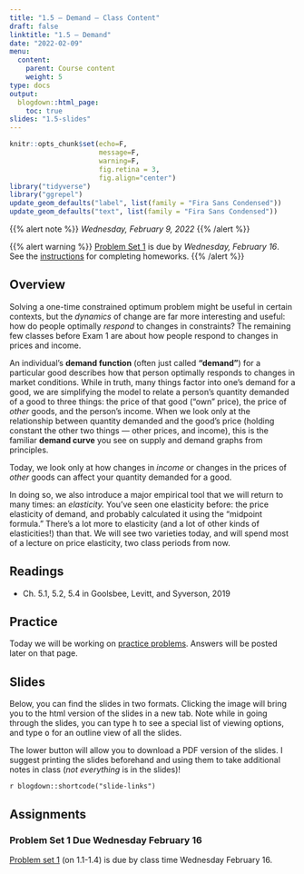 ```yaml
---
title: "1.5 — Demand — Class Content"
draft: false
linktitle: "1.5 — Demand"
date: "2022-02-09"
menu:
  content:
    parent: Course content
    weight: 5
type: docs
output:
  blogdown::html_page:
    toc: true
slides: "1.5-slides"
---
```


```r
knitr::opts_chunk$set(echo=F,
                      message=F,
                      warning=F,
                      fig.retina = 3,
                      fig.align="center")
library("tidyverse")
library("ggrepel")
update_geom_defaults("label", list(family = "Fira Sans Condensed"))
update_geom_defaults("text", list(family = "Fira Sans Condensed"))
```

{{% alert note %}}
*Wednesday, February 9, 2022*
{{% /alert %}}

{{% alert warning %}}
[Problem Set 1](/assignments/01-problem-set) is due by *Wednesday, February 16*. See the [instructions](/assignments/problem-sets) for completing homeworks. 
{{% /alert %}}

## <i class="fas fa-info-circle fa-lg"></i> Overview

Solving a one-time constrained optimum problem might be useful in certain contexts, but the *dynamics* of change are far more interesting and useful: how do people optimally *respond* to changes in constraints? The remaining few classes before Exam 1 are about how people respond to changes in prices and income. 

An individual’s **demand function** (often just called **“demand”**) for a particular good describes how that person optimally responds to changes in market conditions. While in truth, many things factor into one's demand for a good, we are simplifying the model to relate a person's quantity demanded of a good to three things: the price of that good (“own” price), the price of *other* goods, and the person's income. When we look only at the relationship between quantity demanded and the good's price (holding constant the other two things — other prices, and income), this is the familiar **demand curve** you see on supply and demand graphs from principles.

Today, we look only at how changes in *income* or changes in the prices of *other* goods can affect your quantity demanded for a good.

In doing so, we also introduce a major empirical tool that we will return to many times: an *elasticity.* You've seen one elasticity before: the price elasticity of demand, and probably calculated it using the "midpoint formula." There's a lot more to elasticity (and a lot of other kinds of elasticities!) than that. We will see two varieties today, and will spend most of a lecture on price elasticity, two class periods from now.

## <i class="fas fa-book-reader fa-lg"></i> Readings

- <i class="fas fa-book"></i> Ch. 5.1, 5.2, 5.4 in Goolsbee, Levitt, and Syverson, 2019

## <i class="fas fa-dumbbell"></i> Practice

Today we will be working on [practice problems](/practice/1.5-practice). Answers will be posted later on that page.

## <i class="fas fa-chalkboard-teacher"></i> Slides

Below, you can find the slides in two formats. Clicking the image will bring you to the html version of the slides in a new tab. Note while in going through the slides, you can type <kbd>h</kbd> to see a special list of viewing options, and type <kbd>o</kbd> for an outline view of all the slides.

The lower button will allow you to download a PDF version of the slides. I suggest printing the slides beforehand and using them to take additional notes in class (*not everything* is in the slides)!

`r blogdown::shortcode("slide-links")`

## <i class="fas fa-laptop-code"></i> Assignments

### Problem Set 1 Due Wednesday February 16

[Problem set 1](/assignment/01-problem-set) (on 1.1-1.4) is due by class time Wednesday February 16.
